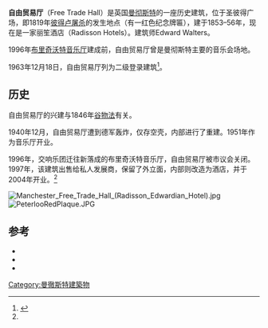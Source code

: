 {{Infobox building
| name                = 自由贸易厅
| image               = The Free Trade Hall, Manchester.jpg
| image_size          = 300px
| architectural_style = 意大利宫殿
| location            = 英国[[曼彻斯特|曼彻斯特]]
| start_date          = 1853
| completion_date     = 1856
| status              = 二级登录建筑
| architect           = Edward Walters
}}
'''自由贸易厅'''（Free Trade Hall）是英国[[曼彻斯特|曼彻斯特]]的一座历史建筑，位于圣彼得广场，即1819年[[彼得卢屠杀|彼得卢屠杀]]的发生地点（有一红色纪念牌匾{{r|NHLE}}），建于1853–56年，现在是一家丽笙酒店（Radisson Hotels）。建筑师Edward Walters{{sfnp|Hartwell|2001|p=92|ps=}}。

1996年[[布里奇沃特音乐厅|布里奇沃特音乐厅]]建成前，自由贸易厅曾是曼彻斯特主要的音乐会场地。

1963年12月18日，自由贸易厅列为二级登录建筑{{r|NHLE}}<ref name = "UR">{{citation |url=http://www.urbanrealm.com/features/97/%3Cbr%3EManchester%E2%80%99bricks_Free_Trade_Hall_is_a_building_whose_past_incarnations_include_a_venue_for_public_meetings_and_political_speeches_and_a_concert_hall._Now_architect_Stephenson_Bell_has_transformed_it_into_a_luxury_hotel..htmle|title=Manchester's Free Trade Hall is a building ... |publisher=Urban Realm |accessdate=13 October 2011}}</ref>。

==历史==
自由贸易厅的兴建与1846年[[谷物法|谷物法]]有关{{sfnp|Hartwell|2001|p=92|ps=}}。 

1940年12月，自由贸易厅遭到德军轰炸，仅存空壳，内部进行了重建。{{sfnp|Hartwell|2001|p=93|ps=}}1951年作为音乐厅开业。

1996年，交响乐团迁往新落成的布里奇沃特音乐厅，自由贸易厅被市议会关闭。1997年，该建筑出售给私人发展商，保留了外立面，内部则改造为酒店，并于2004年开业。<ref name = "UR"/>

[[File:Manchester_Free_Trade_Hall_(Radisson_Edwardian_Hotel).jpg|thumb]]
[[File:PeterlooRedPlaque.JPG|thumb]]

==参考==
{{reflist|30em|refs=
<ref name = " NHLE">
{{National Heritage List for England |num= 1246666 |desc= Free Trade Hall |access-date=13 October 2011 |mode=cs2}}
</ref>
}}
*{{citation |last=Hartwell |first=Clare |series=Pevsner Architectural Guides |title=Manchester |year=2001 |publisher=Penguin |isbn=0-14-071131-7}}
*{{citation |last=Kellie |first=Euan |title=Rebuilding Manchester |publisher=DB Publishing |year=2010 |isbn=978-1-85983-786-3}}
*{{citation |last=Wyke |first=Terry |title=A Hall For All Seasons: A History of the Free Trade Hall |year=1996 |publisher=Charles Hallé Foundation |isbn=978-0-9528003-1-6}}
[[Category:曼徹斯特建築物|Category:曼徹斯特建築物]]